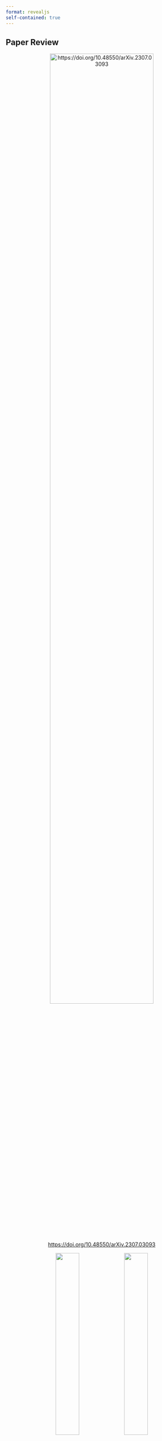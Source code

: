 ```yaml
---
format: revealjs
self-contained: true
---
```


## Paper Review {.smaller}

<center>![<https://doi.org/10.48550/arXiv.2307.03093>](figures/title-authors.png){width=80%}</center>

<center>
![](figures/abstract.png){width=35%}
![](figures/affiliations.png){width=35%}

</center>

## Summary

- A brief overview of Gaussian Processes and their pros/cons.
- Ten step framework for setting up a "robust and well-specified" (GP) model.
- Case study of interpolating glacial elevation data collected by satellites over Greenland.
- More engineering advice than mathematical treatise.
  - ML oriented rather than statistical inference focussed.

## Some GP equations

For data $\{(\boldsymbol{x}_i, y_i); i = 1, \ldots, N\}$ with $\boldsymbol{x}_i \in \mathbb{R}^d$ and $y_i \in \mathbb{R}$,

$$y_i = f(\boldsymbol{x}_i) + \varepsilon_i, \quad \varepsilon_i \sim \mathcal{N}(0, \sigma^2_n)$$

We propose a underlying function,

$$f(\cdot) \sim\mathcal{GP} \left( \mu(\boldsymbol{x};\boldsymbol\theta_\mu), k(\boldsymbol{x}, \boldsymbol{x'}; \boldsymbol{\theta}_k) \right)$$

where $\mu(\cdot)$ is the mean function and $k(\cdot)$ is the covariance kernel function, with hyperparameters $\boldsymbol\theta_\mu$ and $\boldsymbol\theta_k$, respectively.

<!-- ## Marginal Likelihood -->

<!-- $$\mathrm p(\boldsymbol Y|\boldsymbol X) = \int \mathrm p(\boldsymbol{Y} | f, \boldsymbol{X})\cdot \mathrm p(f|\boldsymbol X) \mathrm{d}f $$ -->

<!-- $$\log (\mathrm p(\boldsymbol{Y} | \boldsymbol{X}, \boldsymbol{\theta})) = -\frac{1}{2}(\boldsymbol{Y} - \boldsymbol{\mu})^\top (\boldsymbol{K} + \sigma^2_n \boldsymbol{I})^{-1}(\boldsymbol Y - \boldsymbol\mu) - \frac{1}{2}\log(|\boldsymbol{K} + \sigma^2_n\boldsymbol I|) - \frac{n}{2}\log(2\pi)$$ -->

# Strengths \& Limitations of GPs

## Strengths

- Well-calibrated uncertainty estimates
- Handles data that is not IID
- More interpretable than ML
- Data-efficient when retraining (?)
  - More to do with Bayesian workflow than GPs.
- Unlikely to fail (?)
  - Reliable as a subpart of a broader ML system.
  
## Limitations

- Training on large datasets ($N \gtrsim 10^4$) is prohibitive 
  - Covariance Matrix inversion is $\mathcal{O}(N^3)$
- Training on high-dimensional data ($D \gtrsim 100$) is challenging
  - Covariance function scales at $\mathcal{O}(DN^2)$
- Risk of overfitting (?)
  - Complex kernel functions with many parameters.
- Non-Gaussian distributions (?)
- Model misspecification (?)


## Framework
<center>![](figures/figure01.png)</center>

## Step 1: Problem Definition

1. [ThunderKAT] Interpolate sparsely sampled light curves in order to calculate **power spectral density** (PSD) and **summary statistics** for later use in source classification and identification.

. . .

2. [Simulation] Understand the effect of **downsampling** on the accurate recovery of PSDs from light curves.

## Step 2: Initial Data Exploration

- ThunderKAT data has $N = 6,394$ light curves, with $n_i \in [1, 166]$ observations, ranging from $[1, 1296]$ days. 
  - authors consider this small and warn against overfitting if a complex kernel is used.

- Light curves are (usually) univariate and 1-dimensional so should not cause a computational bottleneck.

- Simulated light curves have $n_i = 500$ observations.

- Estimating the uncertainties around PSDs and $\theta$s are crucial which favours using GPs.

## Step 3: Domain Expertise

For light curves from MeerKAT:

- sampled at approximately weekly cadences.
- some observations probe down to $1 \sigma$ sensitivity ($\approx 1 \mu \textrm{Jy}$).
- down to the 8 second integration time of MeerKAT.

For the simulated datasets, I can set arbitrary values for parameter ground truths.

These need to enter to setting priors.

## Step 4: Training, Validation, Test Sets

- We don't have the luxury of splitting already very sparse MeerKAT datasets.
  - Care must be taken to split time series anyway.

- We can generate a ground truth baseline dataset in the simulation study.

## Step 5: Scaling Structures

- For time series data, the authors suggest mapping the GP to a Stochastic Differential Equation (SDE).
  - Not really applicable to sparsely sampled series like MeerKAT
  
- This seems to be more a computational consideration rather than an inferential concern.
  - We're trying to put GPs through its paces, not just get a nice prediction or interpolation result.
  
- Perhaps relevant for later multi-wavelength analyses.


## Step 6: Data Transformations

The authors suggest standardising the data, i.e., z-scores, to improve inference.

![](figures/Step6.png){width=80%}

## Step 7: Kernel Design

- Need to consider: Smoothness, lengthscales, periodicity, outliers and tails, asymmetry, and stationarity.

- Authors suggest "kernel composition".

- For simulation study: Add SE and periodic kernels since the physics suggests these components will be present additively.

- For ThunderKAT: lengthscale priors should reflect the size of data gaps and the total length of light curve.

- Transients are by definition not stationary!

## Step 8: Model Iteration

- Authors suggest setting up a simple non-GP baseline model for comparison.

- Simulation study: Lomb-Scargle periodogram of a fully sampled simulated light curve.
  - Pilot simulation has shown the correct recovery of known hyperparameter values.
  
- ThunderKAT analysis is still underway.  


## Case Study: Greenland Glacial Elevation Changes

![](figures/figure02.png)

## Comments on Paper {.small}

- Lists limitations but not much guidance on mitigation.
- Claim about Non-Gaussian distributions is not correct; fixated on additive Gaussian noise/likelihoods.
- Kernel design is crucial; advice hard to generalise.
- Case Study doesn't really demonstrate their framework.
- Needs clarity on what constitutes "robust" or "well-specified".
- Really good bibliography of GP literature.
- `GPyTorch` code is provided.

## Takeaways

- Consider standardising data before fitting GP.
- Investigate what relevant "scaling structures" might be useful for when dimensionality increases for LSST data.
- Consider what would be a good baseline non-GP comparator model for ThunderKAT study.
